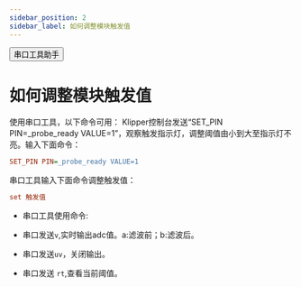 ```yaml
---
sidebar_position: 2
sidebar_label: 如何调整模块触发值
---
```


<Button variant="contained" disableElevation href="https://apps.microsoft.com/detail/9nblggh43hdm?launch=true&mode=full&hl=en&gl=hk&ocid=bingwebsearch">串口工具助手</Button>

# 如何调整模块触发值
使用串口工具，以下命令可用：
Klipper控制台发送“SET_PIN PIN=_probe_ready VALUE=1”，观察触发指示灯，调整阈值由小到大至指示灯不亮。输入下面命令：
```cfg
SET_PIN PIN=_probe_ready VALUE=1
```
串口工具输入下面命令调整触发值：
```cfg
set 触发值
```
* 串口工具使用命令:

* 串口发送`v`,实时输出adc值。a:滤波前；b:滤波后。
* 串口发送`uv`，关闭输出。
* 串口发送 `rt`,查看当前阈值。
	